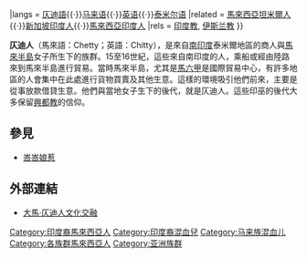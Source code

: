 {{copyedit|time=2018-01-20T07:45:14+00:00}}
{{Infobox ethnic group|
|group    = 仄迪人<br /><small>Peranakan Chitty</small>
|image    = [[File:KITLV_-_6539_-_Lambert_&_Co.,_G.R._-_Singapore_-_Chetti_or_Coromandel_lender_in_the_Straits_Settlements_-_circa_1890.tif|250px]]
|caption  = [[海峡殖民地|海峡殖民地]]的仄迪人，約1890年。
|poptime  = ''約2,000 ''
|popplace = {{Flag|Malaysia}} （[[马六甲|马六甲]]）{{·}}{{Flag|Singapore}}
|langs    = [[仄迪語|仄迪語]]{{·}}[[马来语|马来语]]{{·}}[[英语|英语]]{{·}}[[泰米尔语|泰米尔语]]
|related  = [[馬來西亞坦米爾人|馬來西亞坦米爾人]]{{·}}[[新加坡印度人|新加坡印度人]]{{·}}[[馬來西亞印度人|馬來西亞印度人]]
|rels     = [[印度教|印度教]], [[伊斯兰教|伊斯兰教]]
}}

'''仄迪人'''（馬來語：Chetty；英語：Chitty），是來自[[南印度|南印度]]泰米爾地區的商人與[[馬來半島|馬來半島]]女子所生下的族群。15至16世紀，這些來自南印度的人，乘船或經由陸路來到馬來半島進行貿易。當時馬來半島，尤其是[[馬六甲|馬六甲]]是國際貿易中心，有許多地區的人會集中在此處進行貨物買賣及其他生意。這樣的環境吸引他們前來，主要是從事放款借貸生意。他們與當地女子生下的後代，就是仄迪人。這些印巫的後代大多保留[[興都教|興都教]]的信仰。

==參見==
*[[峇峇娘惹|峇峇娘惹]]

==外部連結==
* [http://www.mediachinese.com/node/1770 大馬‧仄迪人文化交融] {{Wayback|url=http://www.mediachinese.com/node/1770 |date=20200222121112 }}

{{马来西亚人口}}
{{泰米爾僑民}}

[[Category:印度裔馬來西亞人|Category:印度裔馬來西亞人]]
[[Category:印度裔混血兒|Category:印度裔混血兒]]
[[Category:马来族混血儿|Category:马来族混血儿]]
[[Category:各族群馬來西亞人|Category:各族群馬來西亞人]]
[[Category:亚洲族群|Category:亚洲族群]]